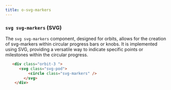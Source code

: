 ```yaml
---
title: o-svg-markers
---
```


### `svg svg-markers` (SVG)

The `svg svg-markers` component, designed for orbits, allows for the creation of svg-markers within circular progress bars or knobs. It is implemented using SVG, providing a versatile way to indicate specific points or milestones within the circular progress.

```html
   <div class="orbit-3 ">
      <svg class="svg-pod">
          <circle class="svg-markers" /> 
        </svg>
    </div>
```
